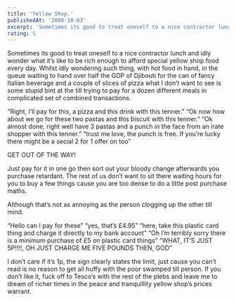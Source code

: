 ```yaml
---
title: 'Yellow Shop.'
publishedAt: '2008-10-03'
excerpt: 'Sometimes its good to treat oneself to a nice contractor lunch and idly wonder what it’s like to be rich enough to afford special yellow shop food every day. Whilst idly wondering such thing, with hot food in hand, in the queue waiting to hand over half the GDP of Djibouti for the can of fancy Italian beverage and a couple of slices of pizza what I don’t want to see is some stupid bint at the till trying to pay for a dozen different meals in complicated set of combined transactions.'
rating: 5
---
```

Sometimes its good to treat oneself to a nice contractor lunch and idly wonder what it’s like to be rich enough to afford special yellow shop food every day. Whilst idly wondering such thing, with hot food in hand, in the queue waiting to hand over half the GDP of Djibouti for the can of fancy Italian beverage and a couple of slices of pizza what I don’t want to see is some stupid bint at the till trying to pay for a dozen different meals in complicated set of combined transactions.

“Right, I’ll pay for this, a pizza and this drink with this tenner.”
“Ok now how about we go for these two pastas and this biscuit with this tenner.”
“Ok almost done, right well have 3 pastas and a punch in the face from an irate shopper with this tenner.”
“trust me love, the punch is free. If you’re lucky there might be a secial 2 for 1 offer on too”

GET OUT OF THE WAY!

Just pay for it in one go then sort out your bloody change afterwards you purchase retardant. The rest of us don’t want to sit there waiting hours for you to buy a few things cause you are too dense to do a little post purchase maths.

Although that’s not as annoying as the person clogging up the other till mind.

“Hello can I pay for these”
“yes, that’s £4.95”
“here, take this plastic card thing and charge it directly to my bank account”
“Oh I’m terribly sorry there is a minimum purchase of £5 on plastic card things”
“WHAT, IT’S JUST 5P!!!!, OH JUST CHARGE ME FIVE POUNDS THEN, GOD”

I don’t care if it’s 1p, the sign clearly states the limit, just cause you can’t read is no reason to get all huffy with the poor swamped till person. If you don’t like it, fuck off to Tesco’s with the rest of the plebs and leave me to dream of richer times in the peace and tranquillity yellow shop’s prices warrant.

